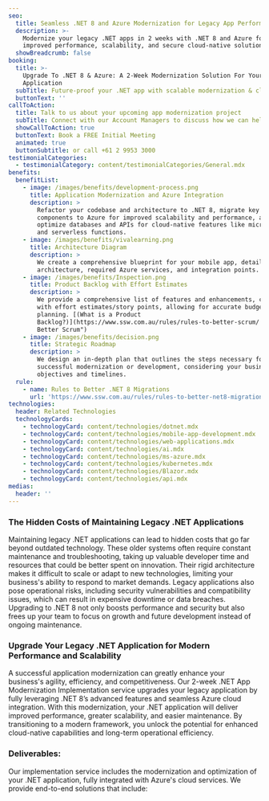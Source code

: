 ```yaml
---
seo:
  title: Seamless .NET 8 and Azure Modernization for Legacy App Performance
  description: >-
    Modernize your legacy .NET apps in 2 weeks with .NET 8 and Azure for
    improved performance, scalability, and secure cloud-native solutions.
  showBreadcrumb: false
booking:
  title: >-
    Upgrade To .NET 8 & Azure: A 2-Week Modernization Solution For Your .NET
    Application
  subTitle: Future-proof your .NET app with scalable modernization & cloud services
  buttonText: ''
callToAction:
  title: Talk to us about your upcoming app modernization project
  subTitle: Connect with our Account Managers to discuss how we can help.
  showCallToAction: true
  buttonText: Book a FREE Initial Meeting
  animated: true
  buttonSubtitle: or call +61 2 9953 3000
testimonialCategories:
  - testimonialCategory: content/testimonialCategories/General.mdx
benefits:
  benefitList:
    - image: /images/benefits/development-process.png
      title: Application Modernization and Azure Integration
      description: >
        Refactor your codebase and architecture to .NET 8, migrate key
        components to Azure for improved scalability and performance, and
        optimize databases and APIs for cloud-native features like microservices
        and serverless functions.
    - image: /images/benefits/vivalearning.png
      title: Architecture Diagram
      description: >
        We create a comprehensive blueprint for your mobile app, detailing the
        architecture, required Azure services, and integration points.
    - image: /images/benefits/Inspection.png
      title: Product Backlog with Effort Estimates
      description: >
        We provide a comprehensive list of features and enhancements, complete
        with effort estimates/story points, allowing for accurate budgeting and
        planning. [(What is a Product
        Backlog?)](https://www.ssw.com.au/rules/rules-to-better-scrum/ "Rules to
        Better Scrum")
    - image: /images/benefits/decision.png
      title: Strategic Roadmap
      description: >
        We design an in-depth plan that outlines the steps necessary for
        successful modernization or development, considering your business
        objectives and timelines.
  rule:
    - name: Rules to Better .NET 8 Migrations
      url: 'https://www.ssw.com.au/rules/rules-to-better-net8-migrations/'
technologies:
  header: Related Technologies
  technologyCards:
    - technologyCard: content/technologies/dotnet.mdx
    - technologyCard: content/technologies/mobile-app-development.mdx
    - technologyCard: content/technologies/web-applications.mdx
    - technologyCard: content/technologies/ai.mdx
    - technologyCard: content/technologies/ms-azure.mdx
    - technologyCard: content/technologies/kubernetes.mdx
    - technologyCard: content/technologies/Blazor.mdx
    - technologyCard: content/technologies/api.mdx
medias:
  header: ''
---
```


### The Hidden Costs of Maintaining Legacy .NET Applications

Maintaining legacy .NET applications can lead to hidden costs that go far beyond outdated technology. These older systems often require constant maintenance and troubleshooting, taking up valuable developer time and resources that could be better spent on innovation. Their rigid architecture makes it difficult to scale or adapt to new technologies, limiting your business's ability to respond to market demands. Legacy applications also pose operational risks, including security vulnerabilities and compatibility issues, which can result in expensive downtime or data breaches. Upgrading to .NET 8 not only boosts performance and security but also frees up your team to focus on growth and future development instead of ongoing maintenance.

### &#x20;Upgrade Your Legacy .NET Application for Modern Performance and Scalability

A successful application modernization can greatly enhance your business's agility, efficiency, and competitiveness. Our 2-week .NET App Modernization Implementation service upgrades your legacy application by fully leveraging .NET 8’s advanced features and seamless Azure cloud integration. With this modernization, your .NET application will deliver improved performance, greater scalability, and easier maintenance. By transitioning to a modern framework, you unlock the potential for enhanced cloud-native capabilities and long-term operational efficiency.

<VideoEmbed url="https://www.youtube.com/watch?v=N9QOoTwOo_U" caption=".NET Migration Services | William Liebenberg | SSW Consulting (3 mins)" duration="" removeMargin={false} />

### Deliverables:

Our implementation service includes the modernization and optimization of your .NET application, fully integrated with Azure's cloud services. We provide end-to-end solutions that include:
